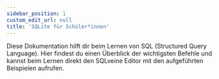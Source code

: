 ```yaml
---
sidebar_position: 1
custom_edit_url: null
title: 'SQLite für Schüler*innen'
---
```


Diese Dokumentation hilft dir beim Lernen von SQL (Structured Query Language). Hier findest du einen Überblick der wichtigsten Befehle und kannst beim Lernen direkt den SQLveine Editor mit den aufgeführten Beispielen aufrufen.